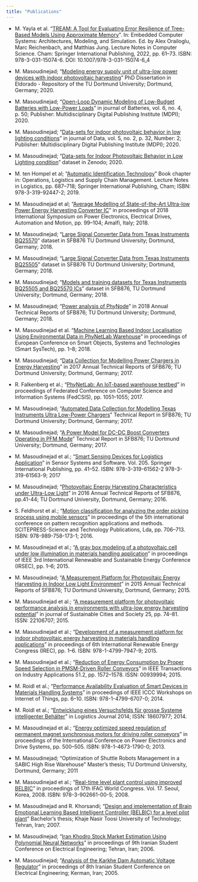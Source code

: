 ```yaml
---
title: "Publications"
---
```

* M. Yayla et al. “[TREAM: A Tool for Evaluating Error Resilience of Tree-Based Models Using Approximate Memory](https://link.springer.com/chapter/10.1007/978-3-031-15074-6_4)”. In: Embedded Computer Systems: Architectures, Modeling, and Simulation. Ed. by Alex Orailoglu, Marc Reichenbach, and Matthias Jung. Lecture Notes in Computer Science. Cham: Springer International Publishing, 2022, pp. 61–73. ISBN: 978-3-031-15074-6. DOI: 10.1007/978-3-031-15074-6_4

* M. Masoudinejad; "[Modeling energy supply unit of ultra-low power devices with indoor photovoltaic harvesting](http://dx.doi.org/10.17877/DE290R-21657)" PhD Dissertation in Eldorado - Repository of the TU Dortmund University; Dortmund, Germany; 2020.
* M. Masoudinejad; "[Open-Loop Dynamic Modeling of Low-Budget Batteries with Low-Power Loads](https://doi.org/10.3390/batteries6040050)" in journal of Batteries, vol. 6, no. 4, p. 50; Publisher: Multidisciplinary Digital Publishing Institute (MDPI); 2020.
* M. Masoudinejad; “[Data-sets for indoor photovoltaic behavior in low lighting conditions](https://doi.org/10.3390/data5020032)” in journal of Data, vol. 5, no. 2, p. 32, Number: 2; Publisher: Multidisciplinary Digital Publishing Institute (MDPI); 2020.
* M. Masoudinejad; "[Data-sets for Indoor Photovoltaic Behavior in Low Lighting condition](https://doi.org/10.5281/zenodo.3697105)" dataset in Zenodo; 2020.
* M. ten Hompel et al; “[Automatic Identification Technology](https://doi.org/10.1007/978-3-319-92447-2_30)” Book chapter in: Operations, Logistics and Supply Chain Management. Lecture Notes in Logistics, pp. 687–718; Springer International Publishing, Cham; ISBN: 978-3-319-92447-2; 2019.
* M. Masoudinejad et al; “[Average Modelling of State-of-the-Art Ultra-low Power Energy Harvesting Converter IC](https://doi.org/10.1109/SPEEDAM.2018.8445303)” in proceedings of 2018 International Symposium on Power Electronics, Electrical Drives, Automation and Motion, pp. 99–104; Amalfi, Italy; 2018.
* M. Masoudinejad; "[Large Signal Converter Data from Texas Instruments BQ25570](https://doi.org/10.17877/fd72wij6yo)" dataset in SFB876 TU Dortmund University; Dortmund, Germany; 2018.
* M. Masoudinejad; "[Large Signal Converter Data from Texas Instruments BQ25505](https://doi.org/10.17877/fd72o6mn0g)" dataset in SFB876 TU Dortmund University; Dortmund, Germany; 2018.
* M. Masoudinejad; "[Models and training datasets for Texas Instruments BQ25505 and BQ25570 ICs](https://doi.org/10.17877/FE0O0YSXS0)" dataset in SFB876, TU Dortmund University; Dortmund, Germany; 2018.
* M. Masoudinejad; "[Power analysis of PhyNode](files/TechReport2018.pdf)" in 2018 Annual Technical Reports of SFB876; TU Dortmund University; Dortmund, Germany; 2018.
* M. Masoudinejad et al. “[Machine Learning Based Indoor Localisation Using Environmental Data in PhyNetLab Warehouse](https://ieeexplore.ieee.org/abstract/document/8435922)” in proceedings of European Conference on Smart Objects, Systems and Technologies (Smart SysTech), pp. 1–8; 2018.
* M. Masoudinejad; "[Data Collection for Modelling Power Chargers in Energy Harvesting](files/TechReport2017.pdf)" in 2017 Annual Technical Reports of SFB876; TU Dortmund University; Dortmund, Germany; 2017.
* R. Falkenberg et al.; “[PhyNetLab: An IoT-based warehouse testbed](https://annals-csis.org/proceedings/2017/drp/pdf/267.pdf)” in proceedings of Federated Conference on Computer Science and Information Systems (FedCSIS), pp. 1051–1055; 2017.
* M. Masoudinejad; "[Automated Data Collection for Modelling Texas Instruments Ultra Low-Power Chargers](https://sfb876.tu-dortmund.de/PublicPublicationFiles/masoudinejad_2017b.pdf)" Technical Report in SFB876; TU Dortmund University; Dortmund, Germany; 2017. 
* M. Masoudinejad; "[A Power Model for DC-DC Boost Converters Operating in PFM Mode](https://sfb876.tu-dortmund.de/PublicPublicationFiles/masoudinejad_2017a.pdf)" Technical Report in SFB876;  TU Dortmund University; Dortmund, Germany; 2017.
* M. Masoudinejad et al.; “[Smart Sensing Devices for Logistics Application](https://doi.org/10.1007/978-3-319-61563-9_4)” in Sensor Systems and Software. Vol. 205. Springer International Publishing, pp. 41–52. ISBN: 978-3-319-61562-2 978-3-319-61563-9; 2017
* M. Masoudinejad; "[Photovoltaic Energy Harvesting Characteristics under Ultra-Low Light](https://sfb876.tu-dortmund.de/PublicPublicationFiles/sfbgk_etal_2016a.pdf)" in 2016 Annual Technical Reports of SFB876, pp.41-44; TU Dortmund University, Dortmund, Germany; 2016.
* S. Feldhorst et al.; “[Motion classification for analyzing the order picking process using mobile sensors](https://doi.org/10.5220/0005828407060713)” in proceedings of the 5th international conference on pattern recognition applications and methods. SCITEPRESS-Science and Technology Publications, Lda, pp. 706–713. ISBN: 978-989-758-173-1; 2016.
* M. Masoudinejad et al.; “[A gray box modeling of a photovoltaic cell under low illumination in materials handling application](https://doi.org/10.1109/IRSEC.2015.7455081)” in proceedings of IEEE 3rd International Renewable and Sustainable Energy Conference (IRSEC), pp. 1–6; 2015.
* M. Masoudinejad; "[A Measurement Platform for Photovoltaic Energy Harvesting in Indoor Low Light Environment](files/TechReport2015.pdf)" in 2015 Annual Technical Reports of SFB876; TU Dortmund University, Dortmund, Germany; 2015.
* M. Masoudinejad et al.; “[A measurement platform for photovoltaic performance analysis in environments with ultra-low energy harvesting potential](https://doi.org/10.1016/j.scs.2015.09.006)” in journal of Sustainable Cities and Society 25, pp. 74–81. ISSN: 22106707; 2015.
* M. Masoudinejad et al.; “[Development of a measurement platform for indoor photovoltaic energy harvesting in materials handling applications](https://doi.org/10.1109/IREC.2015.7110938)” in proceedings of 6th International Renewable Energy Congress (IREC), pp. 1–6. ISBN: 978-1-4799-7947-9; 2015.
* M. Masoudinejad et al.; “[Reduction of Energy Consumption by Proper Speed Selection in PMSM-Driven Roller Conveyors](https://doi.org/10.1109/TIA.2014.2360013)” in IEEE Transactions on Industry Applications 51.2, pp. 1572–1578. ISSN: 00939994; 2015.
* M. Roidl et al.; “[Performance Availability Evaluation of Smart Devices in Materials Handling Systems](https://doi.org/10.1109/ICCChinaW.2014.7107857)” in proceedings of  IEEE ICCC Workshops on Internet of Things, pp. 6–10. ISBN: 978-1-4799-6707-0; 2014.
* M. Roidl et al.; “[Entwicklung eines Versuchsfelds für grosse Systeme intelligenter Behälter](https://doi.org/10.2195/lj_Proc_roidl_de_201411_01)” in Logistics Journal 2014; ISSN: 18607977; 2014.
* M. Masoudinejad et al.; “[Energy optimized speed regulation of permanent magnet synchronous motors for driving roller conveyors](https://doi.org/10.1109/PEDS.2013.6527070)” in proceedings of the International Conference on Power Electronics and Drive Systems, pp. 500–505. ISBN: 978-1-4673-1790-0; 2013.
* M. Masoudinejad; “Optimization of Shuttle Robots Management in a SABIC High Rise Warehouse” Master’s thesis; TU Dortmund University, Dortmund, Germany; 2011
* M. Masoudinejad et al.; “[Real-time level plant control using improved BELBIC](https://doi.org/10.3182/20080706-5-KR-1001.00779)” in proceedings of 17th IFAC World Congress. Vol. 17. Seoul, Korea, 2008. ISBN: 978-3-902661-00-5; 2008.
* M. Masoudinejad and R. Khorsandi; “[Design and implementation of Brain Emotional Learning Based Intelligent Controller (BELBIC) for a level pilot plant](files/BELBIC_thesis.pdf)” Bachelor’s thesis; Khaje Nasir Toosi University of Technology; Tehran, Iran; 2007.
* M. Masoudinejad; “[Iran Khodro Stock Market Estimation Using Polynomial Neural Networks](https://civilica.com/doc/48670/)” in proceedings of 9th Iranian Student Conference on Electrical Engineering; Tehran, Iran; 2006.
* M. Masoudinejad; “[Analysis of the Karkhe Dam Automatic Voltage Regulator](https://civilica.com/doc/47220/)” in proceedings of 8th Iranian Student Conference on Electrical Engineering; Kerman, Iran; 2005.